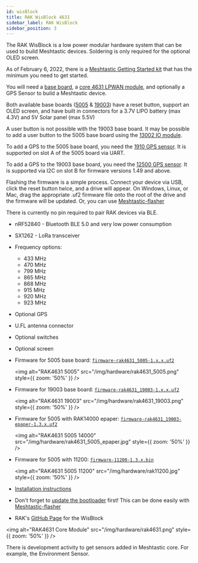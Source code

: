 ```yaml
---
id: wisBlock
title: RAK WisBlock 4631
sidebar_label: RAK WisBlock
sidebar_position: 3
---
```


The RAK WisBlock is a low power modular hardware system that can be used to build Meshtastic devices. Soldering is only required for the optional OLED screen.

As of February 6, 2022, there is a [Meshtastic Getting Started kit](https://store.rakwireless.com/products/wisblock-meshtastic-starter-kit) that has the minimum you need to get started.

You will need a [base board](https://store.rakwireless.com/collections/wisblock-base), a [core 4631 LPWAN module](https://store.rakwireless.com/collections/wisblock-core/products/rak4631-lpwan-node), and optionally a GPS Sensor to build a Meshtastic device.

Both available base boards ([5005](https://store.rakwireless.com/collections/wisblock-base/products/rak5005-o-base-board) & [19003](https://store.rakwireless.com/collections/wisblock-base/products/wisblock-base-board-rak19003)) have a reset button, support an OLED screen, and have built in connectors for a 3.7V LIPO battery (max 4.3V) and 5V Solar panel (max 5.5V)

A user button is not possible with the 19003 base board. It may be possible to add a user button to the 5005 base board using the [13002 IO module](https://store.rakwireless.com/collections/wisblock-interface/products/adapter-module-rak13002).

To add a GPS to the 5005 base board, you need the [1910 GPS sensor](https://store.rakwireless.com/collections/wisblock-sensor/products/rak1910-max-7q-gnss-location-sensor). It is supported on slot A of the 5005 board via UART.

To add a GPS to the 19003 base board, you need the [12500 GPS sensor](https://store.rakwireless.com/products/wisblock-gnss-location-module-rak12500). It is supported via I2C on slot B for firmware versions 1.49 and above.

Flashing the firmware is a simple process. Connect your device via USB, click the reset button twice, and a drive will appear. On Windows, Linux, or Mac, drag the appropriate .uf2 firmware file onto the root of the drive and the firmware will be updated. Or, you can use [Meshtastic-flasher](https://github.com/meshtastic/Meshtastic-gui-installer)

There is currently no pin required to pair RAK devices via BLE.

- nRF52840 - Bluetooth BLE 5.0 and very low power consumption
- SX1262 - LoRa transceiver
- Frequency options:
  - 433 MHz
  - 470 MHz
  - 799 MHz
  - 865 MHz
  - 868 MHz
  - 915 MHz
  - 920 MHz
  - 923 MHz
- Optional GPS
- U.FL antenna connector
- Optional switches
- Optional screen


- Firmware for 5005 base board: [`firmware-rak4631_5005-1.x.x.uf2`](/downloads)

  <img
    alt="RAK4631 5005"
    src="/img/hardware/rak4631_5005.png"
    style={{ zoom: '50%' }}
  />

- Firmware for 19003 base board: [`firmware-rak4631_19003-1.x.x.uf2`](/downloads)

  <img
    alt="RAK4631 19003"
    src="/img/hardware/rak4631_19003.png"
    style={{ zoom: '50%' }}
  />

- Firmware for 5005 with RAK14000 epaper: [`firmware-rak4631_19003-epaper-1.3.x.uf2`](/downloads)

  <img
    alt="RAK4631 5005 14000"
    src="/img/hardware/rak4631_5005_epaper.jpg"
    style={{ zoom: '50%' }}
  />

- Firmware for 5005 with 11200: [`firmware-11200-1.3.x.bin`](/downloads)

  <img
    alt="RAK4631 5005 11200"
    src="/img/hardware/rak11200.jpg"
    style={{ zoom: '50%' }}
  />

- [Installation instructions](https://docs.rakwireless.com/Product-Categories/WisBlock/RAK4631/Quickstart/#rak4631-lora-mesh-via-meshtastic)
- Don't forget to [update the bootloader](https://docs.rakwireless.com/Product-Categories/WisBlock/RAK4631/Quickstart/#updating-the-bootloader) first! This can be done easily with [Meshtastic-flasher](https://github.com/meshtastic/Meshtastic-gui-installer)
- RAK's [GitHub Page](https://github.com/RAKWireless/WisBlock) for the WisBlock

<img
  alt="RAK4631 Core Module"
  src="/img/hardware/rak4631.png"
  style={{ zoom: '50%' }}
/>

There is development activity to get sensors added in Meshtastic core. For example, the Environment Sensor.
